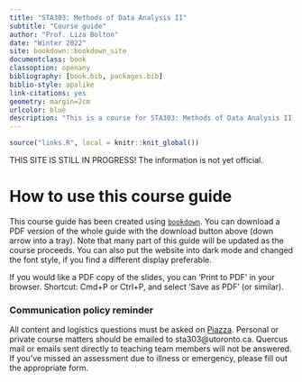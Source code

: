 ```yaml
--- 
title: "STA303: Methods of Data Analysis II"
subtitle: "Course guide"
author: "Prof. Liza Bolton"
date: "Winter 2022"
site: bookdown::bookdown_site
documentclass: book
classoption: openany
bibliography: [book.bib, packages.bib]
biblio-style: apalike
link-citations: yes
geometry: margin=2cm
urlcolor: blue
description: "This is a course for STA303: Methods of Data Analysis II at the University of Toronto"
---
```



```r
source("links.R", local = knitr::knit_global())
```

THIS SITE IS STILL IN PROGRESS! The information is not yet official.

# How to use this course guide

This course guide has been created using [`bookdown`](https://bookdown.org/). You can download a PDF version of the whole guide with the download button above (down arrow into a tray). Note that many part of this guide will be updated as the course proceeds. You can also put the website into dark mode and changed the font style, if you find a different display preferable. 


If you would like a PDF copy of the slides, you can 'Print to PDF' in your browser. Shortcut: Cmd+P or Ctrl+P, and select 'Save as PDF' (or similar). 


### Communication policy reminder

All content and logistics questions must be asked on [Piazza](`r piazza`). Personal or private course matters should be emailed to sta303@utoronto.ca. Quercus mail or emails sent directly to teaching team members will not be answered. If you've missed an assessment due to illness or emergency, please fill out the appropriate form.


